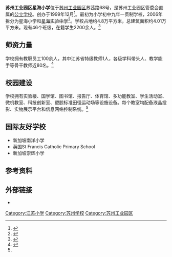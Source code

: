 '''苏州工业园区星海小学'''位于[[苏州工业园区|苏州工业园区]]苏茜路68号，是苏州工业园区管委会直属的[[公立学校|公立学校]]。创办于1999年12月<ref>{{cite book |author1=苏州市地方志编纂委员会编 |title=苏州市志：1986～2005．第三册 |date=2014 |publisher=江苏凤凰科学技术出版社 |isbn=978-7-5537-3885-7 |page=1684}}</ref>。最初为小学初中九年一贯制学校，2006年拆分为星海小学和[[苏州工业园区星海实验中学|星海实验中学]]<ref>{{cite web |title=星海小学：海纳百川 让每个孩子都成为闪亮的星星_苏城教育_教育频道_苏州新闻网 |url=http://www.subaonet.com/2016/0808/1789930.shtml |website=www.subaonet.com |accessdate=2020-09-06}}</ref>。学校占地约4.8万平方米，总建筑面积约4.01万平方米。现有46个班级，在籍学生2200余人。<ref name="intro">{{cite web|title=【学校简介】魅力星海，群星璀璨！|url=http://www.szxhxx.com/Item/8.aspx|publisher=星海小学|accessdate=2014-09-12}}{{dead link|date=2018年4月 |bot=InternetArchiveBot |fix-attempted=yes }}</ref>

==师资力量==
学校拥有教职员工100余人，其中江苏省特级教师1人，各级学科带头人、教学能手等骨干教师近80名。<ref>{{cite news|title=立德树人 星海小学别样方式共庆教师节|url=http://www.szdushi.com.cn/news/201409/201496500.shtml|accessdate=2014-09-12|newspaper=苏州都市网|date=2014-09-11}}</ref>

==校园建设==
学校拥有实验楼、国学馆、图书馆、报告厅、体育馆、多功能教室、学生活动室、微机教室、科技创新室、塑胶标准田径运动场等设施设备。每个教室均配备液晶投影、实物展示平台和信息网络控制系统。<ref name="intro" />

==国际友好学校==
*新加坡南洋小学
*英国St Francis Catholic Primary School
*新加坡崇辉小学

==参考资料==
{{reflist}}

==外部链接==
*{{official}}

{{coord|display=title}}
{{Suzhou-stub}}
{{DEFAULTSORT:xinghai}}
[[Category:江苏小学|Category:江苏小学]]
[[Category:苏州学校|Category:苏州学校]]
[[Category:苏州工业园区|Category:苏州工业园区]]